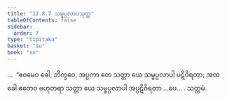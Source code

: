 ```yaml
---
title: "12.8.7 သမ္ဖပ္ပလာပသုတ္တ"
tableOfContents: false
sidebar:
  order: 7
type: "tipitaka"
basket: "su"
book: "sn"
---
```



<DynamicBreadcrumb />

<Division number="1147" book="sn" e="ch" v="18" p="450">

<Paragraph number="2471" book="sn">
…  “ဧဝမေဝ ခေါ, ဘိက္ခဝေ, အပ္ပကာ တေ သတ္တာ ယေ သမ္ဖပ္ပလာပါ ပဋိဝိရတာ; အထ ခေါ ဧတေဝ ဗဟုတရာ သတ္တာ ယေ သမ္ဖပ္ပလာပါ အပ္ပဋိဝိရတာ …ပေ… .

</Paragraph>
</Division>

<Paragraph number="2472" type="center" book="sn">
သတ္တမံ.
</Paragraph>